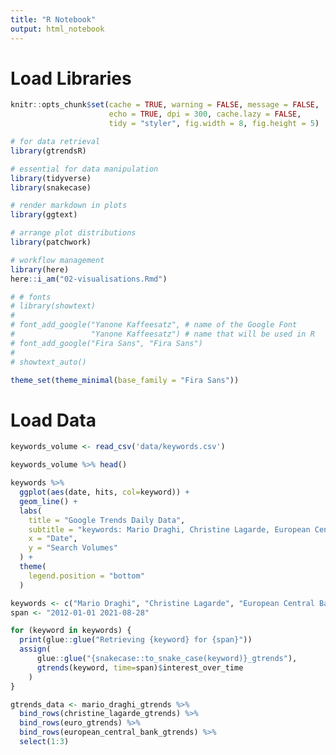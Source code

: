 ```yaml
---
title: "R Notebook"
output: html_notebook
---
```


# Load Libraries

```r
knitr::opts_chunk$set(cache = TRUE, warning = FALSE, message = FALSE, 
                      echo = TRUE, dpi = 300, cache.lazy = FALSE,
                      tidy = "styler", fig.width = 8, fig.height = 5)
```

```r
# for data retrieval
library(gtrendsR)

# essential for data manipulation
library(tidyverse)
library(snakecase)

# render markdown in plots
library(ggtext)

# arrange plot distributions
library(patchwork)

# workflow management
library(here)
here::i_am("02-visualisations.Rmd")

# # fonts
# library(showtext)
# 
# font_add_google("Yanone Kaffeesatz", # name of the Google Font
#                 "Yanone Kaffeesatz") # name that will be used in R
# font_add_google("Fira Sans", "Fira Sans")
# 
# showtext_auto()

theme_set(theme_minimal(base_family = "Fira Sans"))
```

# Load Data

```r
keywords_volume <- read_csv('data/keywords.csv')

keywords_volume %>% head()
```

```r
keywords %>% 
  ggplot(aes(date, hits, col=keyword)) +
  geom_line() +
  labs(
    title = "Google Trends Daily Data",
    subtitle = "keywords: Mario Draghi, Christine Lagarde, European Central Bank, Euro",
    x = "Date",
    y = "Search Volumes"
  ) +
  theme(
    legend.position = "bottom"
  )
```

```r
keywords <- c("Mario Draghi", "Christine Lagarde", "European Central Bank", "Euro")
span <- "2012-01-01 2021-08-28"

for (keyword in keywords) {
  print(glue::glue("Retrieving {keyword} for {span}"))
  assign(
      glue::glue("{snakecase::to_snake_case(keyword)}_gtrends"),
      gtrends(keyword, time=span)$interest_over_time
    )
}
```

```r
gtrends_data <- mario_draghi_gtrends %>% 
  bind_rows(christine_lagarde_gtrends) %>% 
  bind_rows(euro_gtrends) %>% 
  bind_rows(european_central_bank_gtrends) %>%
  select(1:3)
```

